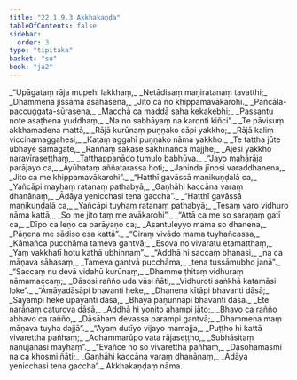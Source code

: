 ```yaml
---
title: "22.1.9.3 Akkhakaṇḍa"
tableOfContents: false
sidebar:
  order: 3
type: "tipitaka"
basket: "su"
book: "ja2"
---
```



<DynamicBreadcrumb />

<Division number="1434" book="ja2">

<Paragraph number="2770" type="verses" book="ja2">
_“Upāgataṃ rāja mupehi lakkhaṃ,_  
_Netādisaṃ maṇiratanaṃ tavatthi;_  
_Dhammena jissāma asāhasena,_  
_Jito ca no khippamavākarohi._  

</Paragraph>

</Division>
<Division number="1435" book="ja2">

<Paragraph number="2771" type="verses" book="ja2">
_Pañcāla-paccuggata-sūrasena,_  
_Macchā ca maddā saha kekakebhi;_  
_Passantu note asaṭhena yuddhaṃ,_  
_Na no sabhāyaṃ na karonti kiñci”._  

</Paragraph>

</Division>
<Division number="1436" book="ja2">

<Paragraph number="2772" type="verses" book="ja2">
_Te pāvisuṃ akkhamadena mattā,_  
_Rājā kurūnaṃ puṇṇako cāpi yakkho;_  
_Rājā kaliṃ viccinamaggahesi,_  
_Kaṭaṃ aggahī puṇṇako nāma yakkho._  

</Paragraph>

</Division>
<Division number="1437" book="ja2">

<Paragraph number="2773" type="verses" book="ja2">
_Te tattha jūte ubhaye samāgate,_  
_Raññaṃ sakāse sakhīnañca majjhe;_  
_Ajesi yakkho naravīraseṭṭhaṃ,_  
_Tatthappanādo tumulo babhūva._  

</Paragraph>

</Division>
<Division number="1438" book="ja2">

<Paragraph number="2774" type="verses" book="ja2">
_“Jayo mahārāja parājayo ca,_  
_Āyūhataṃ aññatarassa hoti;_  
_Janinda jīnosi varaddhanena,_  
_Jito ca me khippamavākarohi”._  

</Paragraph>

</Division>
<Division number="1439" book="ja2">

<Paragraph number="2775" type="verses" book="ja2">
_“Hatthī gavāssā maṇikuṇḍalā ca,_  
_Yañcāpi mayhaṃ ratanaṃ pathabyā;_  
_Gaṇhāhi kaccāna varaṃ dhanānaṃ,_  
_Ādāya yenicchasi tena gaccha”._  

</Paragraph>

</Division>
<Division number="1440" book="ja2">

<Paragraph number="2776" type="verses" book="ja2">
_“Hatthī gavāssā maṇikuṇḍalā ca,_  
_Yañcāpi tuyhaṃ ratanaṃ pathabyā;_  
_Tesaṃ varo vidhuro nāma kattā,_  
_So me jito taṃ me avākarohi”._  

</Paragraph>

</Division>
<Division number="1441" book="ja2">

<Paragraph number="2777" type="verses" book="ja2">
_“Attā ca me so saraṇaṃ gatī ca,_  
_Dīpo ca leṇo ca parāyaṇo ca;_  
_Asantuleyyo mama so dhanena,_  
_Pāṇena me sādiso esa kattā”._  

</Paragraph>

</Division>
<Division number="1442" book="ja2">

<Paragraph number="2778" type="verses" book="ja2">
_“Ciraṃ vivādo mama tuyhañcassa,_  
_Kāmañca pucchāma tameva gantvā;_  
_Esova no vivaratu etamatthaṃ,_  
_Yaṃ vakkhatī hotu kathā ubhinnaṃ”._  

</Paragraph>

</Division>
<Division number="1443" book="ja2">

<Paragraph number="2779" type="verses" book="ja2">
_“Addhā hi saccaṃ bhaṇasi,_  
_na ca māṇava sāhasaṃ;_  
_Tameva gantvā pucchāma,_  
_tena tussāmubho janā”._  

</Paragraph>

</Division>
<Division number="1444" book="ja2">

<Paragraph number="2780" type="verses" book="ja2">
_“Saccaṃ nu devā vidahū kurūnaṃ,_  
_Dhamme ṭhitaṃ vidhuraṃ nāmamaccaṃ;_  
_Dāsosi rañño uda vāsi ñāti,_  
_Vidhuroti saṅkhā katamāsi loke”._  

</Paragraph>

</Division>
<Division number="1445" book="ja2">

<Paragraph number="2781" type="verses" book="ja2">
_“Āmāyadāsāpi bhavanti heke,_  
_Dhanena kītāpi bhavanti dāsā;_  
_Sayampi heke upayanti dāsā,_  
_Bhayā paṇunnāpi bhavanti dāsā._  

</Paragraph>

</Division>
<Division number="1446" book="ja2">

<Paragraph number="2782" type="verses" book="ja2">
_Ete narānaṃ caturova dāsā,_  
_Addhā hi yonito ahampi jāto;_  
_Bhavo ca rañño abhavo ca rañño,_  
_Dāsāhaṃ devassa parampi gantvā;_  
_Dhammena maṃ māṇava tuyha dajjā”._  

</Paragraph>

</Division>
<Division number="1447" book="ja2">

<Paragraph number="2783" type="verses" book="ja2">
_“Ayaṃ dutīyo vijayo mamajja,_  
_Puṭṭho hi kattā vivarettha pañhaṃ;_  
_Adhammarūpo vata rājaseṭṭho,_  
_Subhāsitaṃ nānujānāsi mayhaṃ”._  

</Paragraph>

</Division>
<Division number="1448" book="ja2">

<Paragraph number="2784" type="verses" book="ja2">
_“Evañce no so vivarettha pañhaṃ,_  
_Dāsohamasmi na ca khosmi ñāti;_  
_Gaṇhāhi kaccāna varaṃ dhanānaṃ,_  
_Ādāya yenicchasi tena gaccha”._  


</Paragraph>
</Division>

<Paragraph number="2785" type="center" book="ja2">
Akkhakaṇḍaṃ nāma.
</Paragraph>
